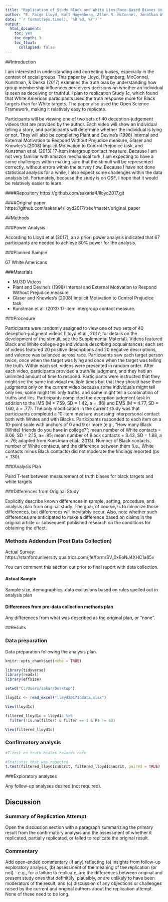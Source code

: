 ```yaml
---
title: "Replication of Study Black and White Lies:Race-Based Biases in Deception Judgements (2017, Psychological Science)"
author: "E. Paige Lloyd, Kurt Hugenberg, Allen R. McConnel, Jonathan W. Kunstman, & Jason C. Deska"
date: "`r format(Sys.time(), '%B %d, %Y')`"
output:
  html_document:
    toc: yes
    toc_depth: 3
    toc_float:
      collapsed: false
---
```


<!-- Replication reports should all use this template to standardize reporting across projects.  These reports will be public supplementary materials that accompany the summary report(s) of the aggregate results. -->

##Introduction

I am interested in understanding and correcting biases, especially in the context of social groups. This paper by Lloyd, Hugenberg, McConnel, Kunstman, & Deska (2017) examines the truth bias by understanding how group membership influences perceivers decisions on whether an individual is seen as deceiving or truthful. I plan to replication Study 1c, which found that White American participants used the truth response more for Black targets than for White targets. The paper also used the Open Science Framework, making it relatively easy to replicate. 

Participants will be viewing one of two sets of 40 deception-judgement videos that are provided by the author. Each video will show an individual telling a story, and participants will determine whether the individual is lying or not. They will also be completing Plant and Devine's (1998) Internal and External Motivation to Respond Without Prejudice measure, Glaser and Knowles's (2008) Implicit Motivation to Control Prejudice task, and Kunstman et al. (2013) 17-item intergroup contact measure. Because I am not very familiar with amazon mechanical turk, I am expecting to have a some challenges within making sure that the stimuli will be represented correctly, without errors within the survey flow. Because I have not done statistical analysis for a while, I also expect some challenges within the data analysis bit. Fortunately, because the study is on OSF, I hope that it would be relatively easier to learn. 

####Repository
https://github.com/sakaria4/lloyd2017.git

####Original paper
https://github.com/sakaria4/lloyd2017/tree/master/original_paper




##Methods

###Power Analysis

According to Lloyd et al.(2017), an a priori power analysis indicated that 67 participants are needed to achieve 80% power for the analysis. 

###Planned Sample

67 White Americans

###Materials

- MU3D Videos
- Plant and Devine's (1998) Internal and External Motivation to Respond Without Prejudice measure
- Glaser and Knowles's (2008) Implicit Motivation to Control Prejudice task
- Kunstman et al. (2013) 17-item intergroup contact measure.


###Procedure	

Participants were randomly assigned to view one of two sets of 40 deception-judgment videos (Lloyd et al., 2017; for details on the development of the stimuli, see the Supplemental Material). Videos featured Black and White college-age individuals describing acquaintances; each set of videos featured 20 positive descriptions and 20 negative descriptions, and valence was balanced across race. Participants saw each target person twice, once when the target was lying and once when the target was telling the truth. Within each set, videos were presented in random order. After each video, participants provided a truth/lie judgment, and they had an unlimited amount of time to respond. Participants were instructed that they might see the same individual multiple times but that they should base their judgments only on the current video because some individuals might tell only lies, some might tell only truths, and some might tell a combination of truths and lies. Participants completed the deception judgment task in addition to the IMS (M = 7.59, SD = 1.42, a = .86) and EMS (M = 4.77, SD = 1.60, a = .77). The only modification in the current study was that participants completed a 10-item measure assessing interpersonal contact both with Whites and with Blacks. Participants responded to each item on a 10-point scale with anchors of 0 and 9 or more (e.g., "How many Black [White] friends do you have in college?"; mean number of White contacts = 8.06, SD = 2.15, a= .85; mean number of Black contacts = 3.43, SD = 1.88, a = .76; adapted from Kunstman et al., 2013). Number of Black contacts, number of White contacts,  and the difference between them (i.e., White contacts minus Black contacts) did not moderate the findings
reported (ps > .130).

###Analysis Plan

Paird T-test between measurement of truth biases for black targets and white targets


###Differences from Original Study

Explicitly describe known differences in sample, setting, procedure, and analysis plan from original study.  The goal, of course, is to minimize those differences, but differences will inevitably occur.  Also, note whether such differences are anticipated to make a difference based on claims in the original article or subsequent published research on the conditions for obtaining the effect.

### Methods Addendum (Post Data Collection)

Actual Survey: https://stanforduniversity.qualtrics.com/jfe/form/SV_0xEoNJ4XHC1a85v

You can comment this section out prior to final report with data collection.

#### Actual Sample
  Sample size, demographics, data exclusions based on rules spelled out in analysis plan

#### Differences from pre-data collection methods plan
  Any differences from what was described as the original plan, or “none”.


##Results


### Data preparation

Data preparation following the analysis plan.
	

```r
knitr::opts_chunk$set(echo = TRUE)
```

```r
library(tidyverse)
library(readxl)
library(effsize)

setwd("C:/Users/sakar/Desktop")

lloyd1c <- read_excel("lloyd20171cdata.xlsx")

```

```r
View(lloyd1c)
```

```r
filtered_lloyd1c = lloyd1c %>% 
  filter(!is.na(filter) & filter == 1 & Ps != 63)
```

```r
View(filtered_lloyd1c)
```



### Confirmatory analysis

```r
#T-test on truth biases towards race 

#Statistic that was reported
t.test(filtered_lloyd1c$Bcrit, filtered_lloyd1c$Wcrit, paired = TRUE)

```

###Exploratory analyses

Any follow-up analyses desired (not required).  

## Discussion

### Summary of Replication Attempt

Open the discussion section with a paragraph summarizing the primary result from the confirmatory analysis and the assessment of whether it replicated, partially replicated, or failed to replicate the original result.  

### Commentary

Add open-ended commentary (if any) reflecting (a) insights from follow-up exploratory analysis, (b) assessment of the meaning of the replication (or not) - e.g., for a failure to replicate, are the differences between original and present study ones that definitely, plausibly, or are unlikely to have been moderators of the result, and (c) discussion of any objections or challenges raised by the current and original authors about the replication attempt.  None of these need to be long.

